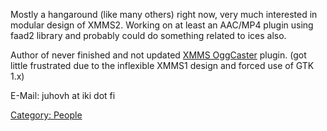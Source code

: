 {{Navbar}}

Mostly a hangaround (like many others) right now, very much interested in modular design of XMMS2. Working on at least an AAC/MP4 plugin using faad2 library and probably could do something related to ices also.

Author of never finished and not updated [http://xmms-oggcaster.sf.net/ XMMS OggCaster] plugin. (got little frustrated due to the inflexible XMMS1 design and forced use of GTK 1.x)

E-Mail: juhovh at iki dot fi

[[Category: People]]